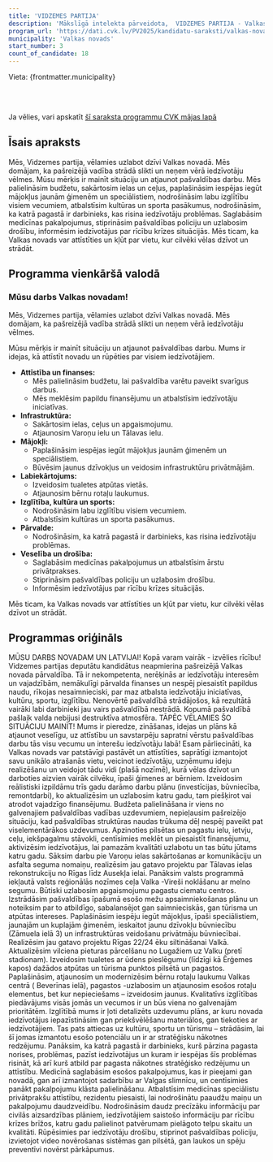 ```yaml
---
title: 'VIDZEMES PARTIJA'
description: 'Mākslīgā intelekta pārveidota,  VIDZEMES PARTIJA - Valkas novads programma vienkāršā valodā'
program_url: 'https://dati.cvk.lv/PV2025/kandidatu-saraksti/valkas-novads/vidzemes-partija'
municipality: 'Valkas novads'
start_number: 3
count_of_candidate: 18
---
```



Vieta: {frontmatter.municipality}<br/>

<Badge text="Valkas novada attīstība" variant="note" size="small" /> <Badge text="Infrastruktūras uzlabošana" variant="note" size="small" /> <Badge text="Mājokļu pieejamība" variant="note" size="small" /> <Badge text="Izglītības un kultūras atbalsts" variant="note" size="small" /> <Badge text="Iedzīvotāju drošība un labklājība" variant="note" size="small" />

<br/><br/> 

<Card title='Šis ir mākslīga intelekta ģenerēts apraksts' icon='starlight'>
    Ja vēlies, vari apskatīt <a href={frontmatter.program_url} target='_blank'>šī saraksta programmu CVK mājas lapā</a>
    </Card>

## Īsais apraksts

Mēs, Vidzemes partija, vēlamies uzlabot dzīvi Valkas novadā. Mēs domājam, ka pašreizējā vadība strādā slikti un neņem vērā iedzīvotāju vēlmes. Mūsu mērķis ir mainīt situāciju un atjaunot pašvaldības darbu. Mēs palielināsim budžetu, sakārtosim ielas un ceļus, paplašināsim iespējas iegūt mājokļus jaunām ģimenēm un speciālistiem, nodrošināsim labu izglītību visiem vecumiem, atbalstīsim kultūras un sporta pasākumus, nodrošināsim, ka katrā pagastā ir darbinieks, kas risina iedzīvotāju problēmas. Saglabāsim medicīnas pakalpojumus, stiprināsim pašvaldības policiju un uzlabosim drošību, informēsim iedzīvotājus par rīcību krīzes situācijās. Mēs ticam, ka Valkas novads var attīstīties un kļūt par vietu, kur cilvēki vēlas dzīvot un strādāt.

## Programma vienkāršā valodā

### Mūsu darbs Valkas novadam!

Mēs, Vidzemes partija, vēlamies uzlabot dzīvi Valkas novadā. Mēs domājam, ka pašreizējā vadība strādā slikti un neņem vērā iedzīvotāju vēlmes.

Mūsu mērķis ir mainīt situāciju un atjaunot pašvaldības darbu. Mums ir idejas, kā attīstīt novadu un rūpēties par visiem iedzīvotājiem.

*   **Attīstība un finanses:**
    *   Mēs palielināsim budžetu, lai pašvaldība varētu paveikt svarīgus darbus.
    *   Mēs meklēsim papildu finansējumu un atbalstīsim iedzīvotāju iniciatīvas.
*   **Infrastruktūra:**
    *   Sakārtosim ielas, ceļus un apgaismojumu.
    *   Atjaunosim Varoņu ielu un Tālavas ielu.
*   **Mājokļi:**
    *   Paplašināsim iespējas iegūt mājokļus jaunām ģimenēm un speciālistiem.
    *   Būvēsim jaunus dzīvokļus un veidosim infrastruktūru privātmājām.
*   **Labiekārtojums:**
    *   Izveidosim tualetes atpūtas vietās.
    *   Atjaunosim bērnu rotaļu laukumus.
*   **Izglītība, kultūra un sports:**
    *   Nodrošināsim labu izglītību visiem vecumiem.
    *   Atbalstīsim kultūras un sporta pasākumus.
*   **Pārvalde:**
    *   Nodrošināsim, ka katrā pagastā ir darbinieks, kas risina iedzīvotāju problēmas.
*   **Veselība un drošība:**
    *   Saglabāsim medicīnas pakalpojumus un atbalstīsim ārstu privātprakses.
    *   Stiprināsim pašvaldības policiju un uzlabosim drošību.
    *   Informēsim iedzīvotājus par rīcību krīzes situācijās.

Mēs ticam, ka Valkas novads var attīstīties un kļūt par vietu, kur cilvēki vēlas dzīvot un strādāt.

## Programmas oriģināls

MŪSU DARBS NOVADAM UN LATVIJAI!
Kopā varam vairāk - izvēlies rīcību!
Vidzemes partijas deputātu kandidātus neapmierina pašreizējā Valkas novada pārvaldība. Tā ir nekompetenta, nerēķinās ar iedzīvotāju interesēm un vajadzībām, nemākulīgi pārvalda finanses un nespēj piesaistīt papildus naudu, rīkojas nesaimnieciski, par maz atbalsta iedzīvotāju iniciatīvas, kultūru, sportu, izglītību. Nenovērtē pašvaldībā strādājošos, kā rezultātā vairāki labi darbinieki jau vairs pašvaldībā nestrādā. Kopumā pašvaldībā pašlaik valda nebijusi destruktīva atmosfēra.
TĀPĒC VĒLAMIES ŠO SITUĀCIJU MAINĪT! Mums ir pieredze, zināšanas, idejas un plāns kā atjaunot veselīgu, uz attīstību un savstarpēju sapratni vērstu pašvaldības darbu tās visu vecumu un interešu iedzīvotāju labā!
Esam pārliecināti, ka Valkas novads var patstāvīgi pastāvēt un attīstīties, saprātīgi izmantojot savu unikālo atrašanās vietu, veicinot iedzīvotāju, uzņēmumu ideju realizēšanu un veidojot tādu vidi (plašā nozīmē), kurā vēlas dzīvot un darboties aizvien vairāk cilvēku, īpaši ģimenes ar bērniem.
Izveidosim reālistiski izpildāmu trīs gadu darāmo darbu plānu (investīcijas, būvniecība, remontdarbi), ko aktualizēsim un uzlabosim katru gadu, tam piešķirot vai atrodot vajadzīgo finansējumu.
Budžeta palielināšana ir viens no galvenajiem pašvaldības vadības uzdevumiem, nepieļausim pašreizējo situāciju, kad pašvaldības struktūras naudas trūkuma dēļ nespēj paveikt pat viselementārākos uzdevumus.
Apzinoties pilsētas un pagastu ielu, ietvju, ceļu, iekšpagalmu stāvokli, centīsimies meklēt un piesaistīt finansējumu, aktivizēsim iedzīvotājus, lai pamazām kvalitāti uzlabotu un tas būtu jūtams katru gadu.
Sāksim darbu pie Varoņu ielas sakārtošanas ar komunikāciju un asfalta seguma nomaiņu, realizēsim jau gatavo projektu par Tālavas ielas rekonstrukciju no Rīgas līdz Ausekļa ielai.
Panāksim valsts programmā iekļautā valsts reģionālās nozīmes ceļa Valka -Vireši noklāšanu ar melno segumu.
Būtiski uzlabosim apgaismojumu pagastu ciematu centros.
Izstrādāsim pašvaldības īpašumā esošo mežu apsaimniekošanas plānu un noteiksim par to atbildīgo, sabalansējot gan saimnieciskās, gan tūrisma un atpūtas intereses.
Paplašināsim iespēju iegūt mājokļus, īpaši speciālistiem, jaunajām un kuplajām ģimenēm, ieskaitot jaunu dzīvokļu būvniecību (Zāmuela ielā 3) un infrastruktūras veidošanu privātmāju būvniecībai.
Realizēsim jau gatavo projektu Rīgas 22/24 ēku siltināšanai Valkā.
Aktualizēsim vilciena pieturas pārcelšanu no Lugažiem uz Valku (pretī stadionam).
Izveidosim tualetes ar ūdens pieslēgumu (līdzīgi kā Ērģemes kapos) dažādos atpūtas un tūrisma punktos pilsētā un pagastos.
Paplašināsim, atjaunosim un modernizēsim bērnu rotaļu laukumu Valkas centrā ( Beverīnas ielā), pagastos -uzlabosim un atjaunosim esošos rotaļu elementus, bet kur nepieciešams – izveidosim jaunus.
Kvalitatīvs izglītības piedāvājums visās jomās un vecumos ir un būs viena no galvenajām prioritātēm. Izglītībā mums ir ļoti detalizēts uzdevumu plāns, ar kuru novada iedzīvotājus iepazīstināsim gan priekšvēlēšanu materiālos, gan tiekoties ar iedzīvotājiem.
Tas pats attiecas uz kultūru, sportu un tūrismu – strādāsim, lai šī jomas izmantotu esošo potenciālu un ir ar stratēģisku nākotnes redzējumu.
Panāksim, ka katrā pagastā ir darbinieks, kurš pārzina pagasta norises, problēmas, pazīst iedzīvotājus un kuram ir iespējas šīs problēmas risināt, kā arī kurš atbild par pagasta nākotnes stratēģisko redzējumu un attīstību.
Medicīnā saglabāsim esošos pakalpojumus, kas ir pieejami gan novadā, gan arī izmantojot sadarbību ar Valgas slimnīcu, un centīsimies panākt pakalpojumu klāsta palielināšanu. Atbalstīsim medicīnas speciālistu privātprakšu attīstību, rezidentu piesaisti, lai nodrošinātu paaudžu maiņu un pakalpojumu daudzveidību.
Nodrošināsim daudz precīzāku informāciju par civilās aizsardzības plāniem, iedzīvotājiem saistošo informāciju par rīcību krīzes brīžos, katru gadu palielinot patvērumam pielāgoto telpu skaitu un kvalitāti.
Rūpēsimies par iedzīvotāju drošību, stiprinot pašvaldības policiju, izvietojot video novērošanas sistēmas gan pilsētā, gan laukos un spēju preventīvi novērst pārkāpumus.
